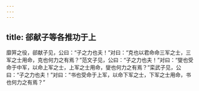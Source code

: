 ```yaml
---
---
---
```

title: 郤献子等各推功于上
---


靡笄之役，郤献子见，公曰：“子之力也夫！”对曰：“克也以君命命三军之士，三军之士用命，克也何力之有焉？”范文子见，公曰：“子之力也夫！”对曰：“燮也受命于中军，以命上军之士，上军之士用命，燮也何力之有焉？”栾武子见，公曰：“子之力也夫！”对曰：“书也受命于上军，以命下军之士，下军之士用命，书也何力之有焉？”

